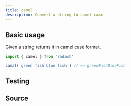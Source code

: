 ```yaml
---
title: camel
description: Convert a string to camel case
---
```



## Basic usage

Given a string returns it in camel case format.

```ts
import { camel } from 'radash'

camal('green fish blue fish') // => greenFishBlueFish
```

## Testing

<TestingLinkAndPreview module="string" func="camel" />

## Source

<SourceLinkAndPreview module="string" func="camel" />
